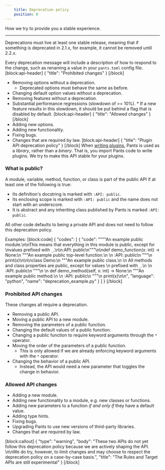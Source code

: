 ```yaml
---
    title: Deprecation policy
    position: 0
---
```


How we try to provide you a stable experience.

---

Deprecations must live at least one stable release, meaning that if something is deprecated in 2.1.x, for example, it cannot be removed until 2.2.x.

Every deprecation message will include a description of how to respond to the change, such as renaming a value in your `pants.toml` config file.
[block:api-header]
{
"title": "Prohibited changes"
}
[/block]

- Removing options without a deprecation.
  - Deprecated options must behave the same as before.
- Changing default option values without a deprecation.
- Removing features without a deprecation.
- Substantial performance regressions (slowdown of >= 10%). \* If a new feature results in this slowdown, it should be put behind a flag that is disabled by default.
  [block:api-header]
  {
  "title": "Allowed changes"
  }
  [/block]
- Adding new options.
- Adding new functionality.
- Fixing bugs.
- Changes that are required by law.
  [block:api-header]
  {
  "title": "Plugin API deprecation policy"
  }
  [/block]
  When [writing plugins](doc:plugins-overview), Pants is used as a _library_, rather than a _binary_. That is, you import Pants code to write plugins. We try to make this API stable for your plugins.

### What is public?

A module, variable, method, function, or class is part of the public API if at least one of the following is true:

- Its definition's docstring is marked with `:API: public`.
- Its enclosing scope is marked with `:API: public` and the name does not start with an underscore.
- It is abstract and any inheriting class published by Pants is marked `:API: public`.

All other code defaults to being a private API and does not need to follow this deprecation policy.

Examples:
[block:code]
{
"codes": [
{
"code": "\"\"\"An example public module.\n\nThis means that everything in this module is public, except for \nvalues prefixed with `_`.\n\n:API: public\n\"\"\"\n\ndef demo_function(x: int) -> None:\n \"\"\"An example public top-level function.\n \n :API: public\n \"\"\"\n print(x)\n\n\nclass Demo:\n \"\"\"An example public class.\n \n All methods and class properties are public, except for values \n prefixed with `_`.\n \n :API: public\n \"\"\"\n \n def demo_method(self, x: int) -> None:\n \"\"\"An example public method.\n \n :API: public\n \"\"\"\n print(x)\n\n",
"language": "python",
"name": "deprecation_example.py"
}
]
}
[/block]

### Prohibited API changes

These changes all require a deprecation.

- Removing a public API.
- Moving a public API to a new module.
- Removing the parameters of a public function.
- Changing the default values of a public function.
- Changing a public function to require keyword arguments through the `*` operator.
- Moving the order of the parameters of a public function.
  - This is only allowed if we are already enforcing keyword arguments with the `*` operator.
- Changing the behavior of a public API.
  - Instead, the API would need a new parameter that toggles the change in behavior.

### Allowed API changes

- Adding a new module.
- Adding new functionality to a module, e.g. new classes or functions.
- Adding new parameters to a function _if and only if_ they have a default value.
- Adding type hints.
- Fixing bugs.
- Upgrading Pants to use new versions of third-party libraries.
- Changes that are required by law.

[block:callout]
{
"type": "warning",
"body": "These two APIs do not yet follow this deprecation policy because we are actively shaping the API. \n\nWe do try, however, to limit changes and may choose to respect the deprecation policy on a case-by-case basis.",
"title": "The Rules and Target APIs are still experimental"
}
[/block]
